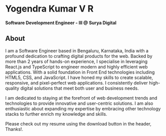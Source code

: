 
# Yogendra Kumar V R

**Software Development Engineer - III @ Surya Digital**

<SocialMediaInformation />

## About

I am a Software Engineer based in Bengaluru, Karnataka, India with a profound dedication to crafting digital products for the web. Backed by more than 2 years of hands-on experience, I specialise in leveraging React.js and TypeScript to engineer modern and highly efficient web applications.
With a solid foundation in Front End technologies including HTML5, CSS, and JavaScript. I have honed my skills to create scalable, responsive, and pixel-perfect web applications. I consistently deliver high-quality digital solutions that meet both user and business needs.

I am dedicated to staying at the forefront of web development trends and technologies to provide innovative and user-centric solutions.
I am also enthusiastic about expanding my expertise by embracing other technology stacks to further enrich my knowledge and skills.

Please check out my resume using the download button in the header, Thanks!.
